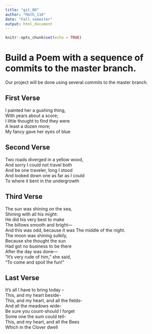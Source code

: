 ---
title: "git_00"
author: "Math_116"
date: "Fall semester"
output: html_document
---

```{r setup, include=FALSE}
knitr::opts_chunk$set(echo = TRUE)
```
# Build a Poem with a sequence of commits to the master branch.
Our project will be done using several commits to the master branch.
<!-- Do not modify or change any text in "!--" bracketed areas such as this --- these are instructions to
you, if you change any of this the git program will notice it and compromise your git merging strategy !-->

## First Verse 
<!--Put the first five lines of a poem by Lewis Carrol in this section!-->
I painted her a gushing thing,     
With years about a score;     
I little thought to find they were    
A least a dozen more;     
My fancy gave her eyes of blue    


## Second Verse
<!--Put the first five lines of a poem by Robert Frost here!-->
Two roads diverged in a yellow wood,   
And sorry I could not travel both   
And be one traveler, long I stood   
And looked down one as far as I could   
To where it bent in the undergrowth  


## Third Verse
<!--Put the first two verses of The Walrus and the Carpenter here!-->
The sun was shining on the sea,   
Shining with all his might:  
 He did his very best to make   
The billows smooth and bright—  
 And this was odd, because it was The middle of the night.  
The moon was shining sulkily,  
 Because she thought the sun   
Had got no business to be there  
 After the day was done—  
 "It's very rude of him," she said,   
"To come and spoil the fun!"  




## Last Verse
<!--Put a short poem of your choice 8-20 lines,here!-->
It's all I have to bring today –   
This, and my heart beside-   
This, and my heart, and all the fields-   
And all the meadows wide-  
Be sure you count-should I forget   
Some one the sum could tell-   
This, and my heart, and all the Bees   
Which in the Clover dwell    




